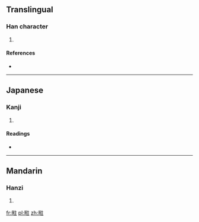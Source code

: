 ==Translingual==

===Han character===
{{Han char|rn=72|rad=日|as=08|sn=12|four=6001<sub>4</sub>|canj=日竹人土 (AHOG)}}

# {{defn|Han|sort=日08}}

====References====
* {{Han ref|kx=0497.311|dkj=14014|hdz=21519.040|uh=6680|ud=26240|bh=D9A4|bd=55716}}

----

==Japanese==

===Kanji===
{{ja-kanji|grade=|rs=日08}}

# {{defn|Japanese|sort=日08}}

====Readings====
* {{ja-readings|on=[[おう]] (ō), [[きょう]] (kyō), [[ごう]] (gō)|kun=[[かがやきうつくしい]] (kagayakiutsukushii)}}

----

==Mandarin==

===Hanzi===
{{cmn-hanzi|pin=[[wǎng]] ([[wang3]])|wg=wang<sup>3</sup>}}

# {{defn|Mandarin|sort=日08}}

[[fr:暀]]
[[pl:暀]]
[[zh:暀]]